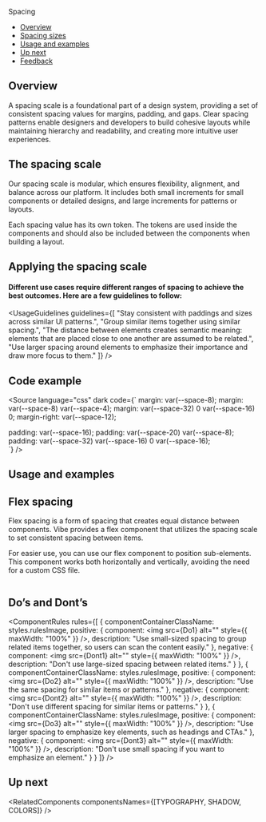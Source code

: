 
<Meta of={SpacingStories} />

<ComponentNameDecorator withFoundationBackground>Spacing</ComponentNameDecorator>

- [Overview](#overview)
- [Spacing sizes](#spacing-sizes)
- [Usage and examples](#usage-and-examples)
- [Up next](#up-next)
- [Feedback](#feedback)

## Overview

A spacing scale is a foundational part of a design system,
providing a set of consistent spacing values for margins, padding, and gaps.
Clear spacing patterns enable designers and developers to build cohesive layouts while maintaining hierarchy and readability,
and creating more intuitive user experiences.

## The spacing scale

Our spacing scale is modular, which ensures flexibility, alignment, and balance across our platform.
It includes both small increments for small components or detailed designs, and large increments for patterns or layouts.

Each spacing value has its own token.
The tokens are used inside the components and should also be included between the components when building a layout.

<Canvas of={SpacingStories.Sizes} sourceState="none" />

## Applying the spacing scale

#### Different use cases require different ranges of spacing to achieve the best outcomes. Here are a few guidelines to follow:

<UsageGuidelines
  guidelines={[
    "Stay consistent with paddings and sizes across similar UI patterns.",
    "Group similar items together using similar spacing.",
    "The distance between elements creates semantic meaning: elements that are placed close to one another are assumed to be related.",
    "Use larger spacing around elements to emphasize their importance and draw more focus to them."
  ]}
/>

## Code example

<Source language="css" dark code={`
  margin: var(--space-8);
  margin: var(--space-8) var(--space-4);
  margin: var(--space-32) 0 var(--space-16) 0;
  margin-right: var(--space-12);
          
  padding: var(--space-16);
  padding: var(--space-20) var(--space-8);
  padding: var(--space-32) var(--space-16) 0 var(--space-16);          
`}
/>

## Usage and examples

<Canvas of={SpacingStories.UsageExamples} sourceState="none" />

## Flex spacing

Flex spacing is a form of spacing that creates equal distance between components. Vibe provides a flex component that utilizes the spacing scale to set consistent spacing between items.

For easier use, you can use our <StorybookLink page="Layout/Flex">flex component</StorybookLink> to position sub-elements. This component works both horizontally and vertically, avoiding the need for a custom CSS file.

<Frame className={styles.imageContainer}>
  <img className={styles.imageFlex} src={FlexSpacingExample} alt="" />
</Frame>

## Do’s and Dont’s

<ComponentRules
  rules={[
    {
      componentContainerClassName: styles.rulesImage,
      positive: {
        component: <img src={Do1} alt="" style={{ maxWidth: "100%" }} />,
        description: "Use small-sized spacing to group related items together, so users can scan the content easily."
      },
      negative: {
        component: <img src={Dont1} alt="" style={{ maxWidth: "100%" }} />,
        description: "Don't use large-sized spacing between related items."
      }
    },
    {
      componentContainerClassName: styles.rulesImage,
      positive: {
        component: <img src={Do2} alt="" style={{ maxWidth: "100%" }} />,
        description: "Use the same spacing for similar items or patterns."
      },
      negative: {
        component: <img src={Dont2} alt="" style={{ maxWidth: "100%" }} />,
        description: "Don't use different spacing for similar items or patterns."
      }
    },
    {
      componentContainerClassName: styles.rulesImage,
      positive: {
        component: <img src={Do3} alt="" style={{ maxWidth: "100%" }} />,
        description: "Use larger spacing to emphasize key elements, such as headings and CTAs."
      },
      negative: {
        component: <img src={Dont3} alt="" style={{ maxWidth: "100%" }} />,
        description: "Don't use small spacing if you want to emphasize an element."
      }
    }
  ]}
/>

## Up next

<RelatedComponents componentsNames={[TYPOGRAPHY, SHADOW, COLORS]} />
